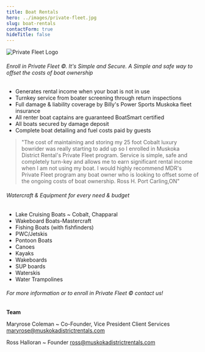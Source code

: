 ```yaml
---
title: Boat Rentals
hero: ../images/private-fleet.jpg
slug: boat-rentals
contactForm: true
hideTitle: false
---
```


![Private Fleet Logo](../images/private-fleet-logo.png)

###### Enroll in Private Fleet ©. It's Simple and Secure. A Simple and safe way to offset the costs of boat ownership

- Generates rental income when your boat is not in use
- Turnkey service from boater screening through return inspections
- Full damage & liability coverage by Billy's Power Sports Muskoka fleet insurance
- All renter boat captains are guaranteed BoatSmart certified
- All boats secured by damage deposit
- Complete boat detailing and fuel costs paid by guests

> "The cost of maintaining and storing my 25 foot Cobalt luxury bowrider was really starting to add up so I enrolled in Muskoka District Rental's Private Fleet program. Service is simple,
> safe and completely turn-key and allows me to earn significant rental income when I am not using my boat. I would highly recommend MDR's Private Fleet program any boat owner who is
> looking to offset some of the ongoing costs of boat ownership. Ross H. Port Carling,ON"

###### Watercraft & Equipment for every need & budget

- Lake Cruising Boats ~ Cobalt, Chapparal
- Wakeboard Boats-Mastercraft
- Fishing Boats (with fishfinders)
- PWC/Jetskis
- Pontoon Boats
- Canoes
- Kayaks
- Wakeboards
- SUP boards
- Waterskis
- Water Trampolines

###### For more information or to enroll in Private Fleet © contact us!


**Team**

Maryrose Coleman ~ Co-Founder, Vice President Client Services
<maryrose@muskokadistrictrentals.com>

Ross Halloran ~ Founder
<ross@muskokadistrictrentals.com>
